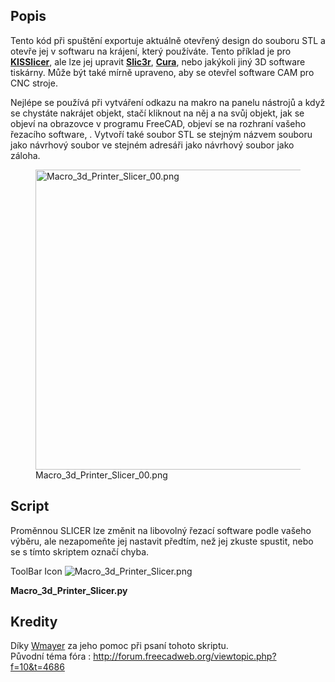 <languages/>
<div class="mw-translate-fuzzy">
{{Macro/cs
|Name=Macro_3d_Printer_Slicer
|Icon=Macro_3d_Printer_Slicer.png
|Translate=Macro_3d_Printer_Slicer
|Description=Export do software pro krájení 3D tiskáren. Exportuje soubor stl ve stejném adresáři jako původní soubor návrhu a poté jej otevírá v software pro krájení.
|Author=cae2100
|Version=0.1
|Date=2013-10-10
|FCVersion=All
|Download=[https://www.freecadweb.org/wiki/images/9/96/Macro_3d_Printer_Slicer.png ToolBar Icon]
}}
</div>

== Popis ==
Tento kód při spuštění exportuje aktuálně otevřený design do souboru STL a otevře jej v softwaru na krájení, který používáte. Tento příklad je pro '''[http://kisslicer.com/ KISSlicer]''', ale lze jej upravit '''[http://slic3r.org/ Slic3r]''', '''[http://wiki.ultimaker.com/Cura Cura]''', nebo jakýkoli jiný 3D software tiskárny. Může být také mírně upraveno, aby se otevřel software CAM pro CNC stroje. 

Nejlépe se používá při vytváření odkazu na makro na panelu nástrojů a když se chystáte nakrájet objekt, stačí kliknout na něj a na svůj objekt, jak se objeví na obrazovce v programu FreeCAD, objeví se na rozhraní vašeho řezacího software, . Vytvoří také soubor STL se stejným názvem souboru jako návrhový soubor ve stejném adresáři jako návrhový soubor jako záloha.

[[File:Macro_3d_Printer_Slicer_00.png|480px]]

==Script==
Proměnnou SLICER lze změnit na libovolný řezací software podle vašeho výběru, ale nezapomeňte jej nastavit předtím, než jej zkuste spustit, nebo se s tímto skriptem označí chyba.

ToolBar Icon [[Image:Macro_3d_Printer_Slicer.png]]

'''Macro_3d_Printer_Slicer.py'''

{{MacroCode|code=
import FreeCAD
import Mesh
import sys
import math
import os
import subprocess
# some fuctions
def getPlacement(quat,vect,obj):
  if quat[3] > -1  and quat[3] < 1:
    delta = math.acos(quat[3])*2.0
    scale = math.sin(delta/2)
    rx = quat[0]/scale
    ry = quat[1]/scale
    rz = quat[2]/scale
  else:
    delta = 0
    rx = 0
    ry = 0
    rz = 1
  info0 = "translation "+str(vect.x)+" "+str(vect.y)+" "+str(vect.z)
  info1 = "rotation "+str(rx)+" "+str(ry)+" "+str(rz)+" "+str(delta)
  return info0+" "+info1
# some definitions
placement = App.Placement(App.Vector(0,0,0),App.Rotation(0,0,0,1))
# user need to set this directory where slicing software is located
OutDir = FreeCAD.ActiveDocument.FileName.replace(FreeCAD.ActiveDocument.Label + ".fcstd", "")
visible_objs = []
SLICER = "/kisslicer location/"                          # Put your Slicer program location here
os.chdir(SLICER)
# Get Objects in document
doc = App.ActiveDocument
objs = doc.Objects
# hide all
for obj in objs:
   if obj.ViewObject.isVisible():
      visible_objs.append(obj)
for obj in visible_objs:
  # get volume
  volume = obj.Shape.Volume
  # get Rotation and translation of volume
  quat = obj.Placement.Rotation.Q
  vect = obj.Placement.Base
  pinfo = getPlacement(quat,vect,obj)
  # reset placement, export it and set at original placement
  oldPlacement = obj.Placement
  obj.Placement = placement
  obj.Placement = oldPlacement   
stlFile = OutDir+str(doc.Label)+".stl"
Mesh.export(visible_objs,stlFile)
subprocess.Popen([SLICER + "KISSlicer", stlFile])
}}

== Kredity ==
Díky [http://forum.freecadweb.org/viewtopic.php?f=10&t=4686 Wmayer] za jeho pomoc při psaní tohoto skriptu. <br />
Původní téma fóra : http://forum.freecadweb.org/viewtopic.php?f=10&t=4686
{{clear}}